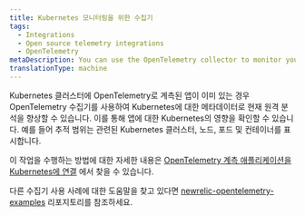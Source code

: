 ```yaml
---
title: Kubernetes 모니터링을 위한 수집기
tags:
  - Integrations
  - Open source telemetry integrations
  - OpenTelemetry
metaDescription: You can use the OpenTelemetry collector to monitor your Kubernetes clusters.
translationType: machine
---
```


Kubernetes 클러스터에 OpenTelemetry로 계측된 앱이 이미 있는 경우 OpenTelemetry 수집기를 사용하여 Kubernetes에 대한 메타데이터로 현재 원격 분석을 향상할 수 있습니다. 이를 통해 앱에 대한 Kubernetes의 영향을 확인할 수 있습니다. 예를 들어 추적 범위는 관련된 Kubernetes 클러스터, 노드, 포드 및 컨테이너를 표시합니다.

이 작업을 수행하는 방법에 대한 자세한 내용은 [OpenTelemetry 계측 애플리케이션을 Kubernetes에 연결](/docs/kubernetes-pixie/kubernetes-integration/advanced-configuration/link-otel-applications-kubernetes) 에서 찾을 수 있습니다.

다른 수집기 사용 사례에 대한 도움말을 찾고 있다면 [newrelic-opentelemetry-examples](https://github.com/newrelic/newrelic-opentelemetry-examples) 리포지토리를 참조하세요.